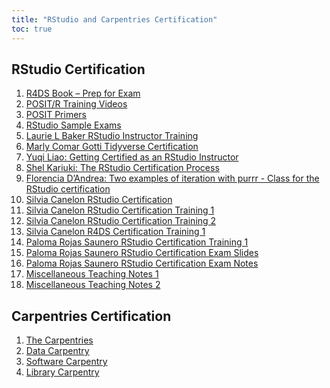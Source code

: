 ```yaml
---
title: "RStudio and Carpentries Certification"
toc: true
---
```


## RStudio Certification

1)	[R4DS Book – Prep for Exam](https://sciencificity.github.io/R4DS_study_exams/index.html)
2)	[POSIT/R Training Videos](https://posit.co/resources/videos/) 
3)	[POSIT Primers](https://posit.cloud/learn/primers)
4)	[RStudio Sample Exams](https://education.rstudio.com/blog/2020/08/more-example-exams/)
5)	[Laurie L Baker RStudio Instructor Training](https://github.com/LaurieLBaker/r-studio-instructor-training)
6)	[Marly Comar Gotti Tidyverse Certification](https://marlycormar.github.io/tidyverse_sample_exam/sample_exam_sols/sols.html)
7)	[Yuqi Liao: Getting Certified as an RStudio Instructor](https://www.yuqiliao.com/blog/rstudiocertification/)
8)	[Shel Kariuki: The RStudio Certification Process](https://shelkariuki.netlify.app/blog/certification/)
9)	[Florencia D’Andrea: Two examples of iteration with purrr - Class for the RStudio certification](https://florencia.netlify.app/blog/two-examples-of-iteration-with-purrr.en-us/)
10)	[Silvia Canelon RStudio Certification](https://silviacanelon.com/blog/2020-rstudio-instructor-certification-tidyverse/)
11)	[Silvia Canelon RStudio Certification Training 1](https://spcanelon.github.io/rit-tidyverse-exam/14-strings/index.html#1)
12)	[Silvia Canelon RStudio Certification Training 2](https://spcanelon.github.io/rit-tidyverse-exam/21-iteration/index.html#1)
13)	[Silvia Canelon R4DS Certification Training 1](https://r4ds.github.io/bookclub-R_for_Data_Science/Presentations/Week04/Cohort1/Chapter5Slides.html#1)
14)	[Paloma Rojas Saunero RStudio Certification Training 1](https://palolili23.github.io/texam/teaching_exam.html)
15)	[Paloma Rojas Saunero RStudio Certification Exam Slides](https://palolili23.github.io/texam/slides.html#1)
16)	[Paloma Rojas Saunero RStudio Certification Exam Notes](https://palolili23.github.io/texam/tidyr.html)
17)	[Miscellaneous Teaching Notes 1](https://docs.google.com/document/d/17mDR_Tup5aSA_Qc2HZaFB8TloGDDUnjxnD4bPWdkseA/edit)
18)	[Miscellaneous Teaching Notes 2](https://docs.google.com/document/d/1uEWz_dMtky2Zjrq8CMFL7Zls-55Ig8KrrdVGwSiw3PI/edit) 

## Carpentries Certification

1)	[The Carpentries](https://carpentries.org/)
2)	[Data Carpentry](https://datacarpentry.org/lessons/)
3)	[Software Carpentry](https://software-carpentry.org/lessons/)
4)	[Library Carpentry](https://librarycarpentry.org/lessons/) 

